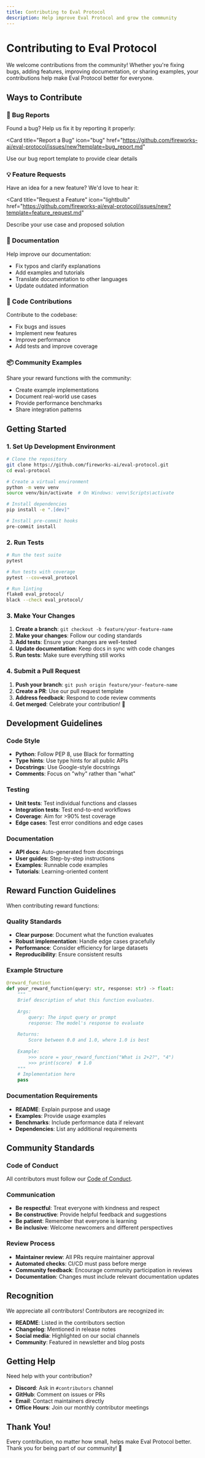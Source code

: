```yaml
---
title: Contributing to Eval Protocol
description: Help improve Eval Protocol and grow the community
---
```


# Contributing to Eval Protocol

We welcome contributions from the community! Whether you're fixing bugs, adding features, improving documentation, or sharing examples, your contributions help make Eval Protocol better for everyone.

## Ways to Contribute

### 🐛 Bug Reports
Found a bug? Help us fix it by reporting it properly:

<Card
  title="Report a Bug"
  icon="bug"
  href="https://github.com/fireworks-ai/eval-protocol/issues/new?template=bug_report.md"
>
  Use our bug report template to provide clear details
</Card>

### 💡 Feature Requests
Have an idea for a new feature? We'd love to hear it:

<Card
  title="Request a Feature"
  icon="lightbulb"
  href="https://github.com/fireworks-ai/eval-protocol/issues/new?template=feature_request.md"
>
  Describe your use case and proposed solution
</Card>

### 📝 Documentation
Help improve our documentation:
- Fix typos and clarify explanations
- Add examples and tutorials
- Translate documentation to other languages
- Update outdated information

### 🔧 Code Contributions
Contribute to the codebase:
- Fix bugs and issues
- Implement new features
- Improve performance
- Add tests and improve coverage

### 📦 Community Examples
Share your reward functions with the community:
- Create example implementations
- Document real-world use cases
- Provide performance benchmarks
- Share integration patterns

## Getting Started

### 1. Set Up Development Environment

```bash
# Clone the repository
git clone https://github.com/fireworks-ai/eval-protocol.git
cd eval-protocol

# Create a virtual environment
python -m venv venv
source venv/bin/activate  # On Windows: venv\Scripts\activate

# Install dependencies
pip install -e ".[dev]"

# Install pre-commit hooks
pre-commit install
```

### 2. Run Tests

```bash
# Run the test suite
pytest

# Run tests with coverage
pytest --cov=eval_protocol

# Run linting
flake8 eval_protocol/
black --check eval_protocol/
```

### 3. Make Your Changes

1. **Create a branch**: `git checkout -b feature/your-feature-name`
2. **Make your changes**: Follow our coding standards
3. **Add tests**: Ensure your changes are well-tested
4. **Update documentation**: Keep docs in sync with code changes
5. **Run tests**: Make sure everything still works

### 4. Submit a Pull Request

1. **Push your branch**: `git push origin feature/your-feature-name`
2. **Create a PR**: Use our pull request template
3. **Address feedback**: Respond to code review comments
4. **Get merged**: Celebrate your contribution! 🎉

## Development Guidelines

### Code Style
- **Python**: Follow PEP 8, use Black for formatting
- **Type hints**: Use type hints for all public APIs
- **Docstrings**: Use Google-style docstrings
- **Comments**: Focus on "why" rather than "what"

### Testing
- **Unit tests**: Test individual functions and classes
- **Integration tests**: Test end-to-end workflows
- **Coverage**: Aim for >90% test coverage
- **Edge cases**: Test error conditions and edge cases

### Documentation
- **API docs**: Auto-generated from docstrings
- **User guides**: Step-by-step instructions
- **Examples**: Runnable code examples
- **Tutorials**: Learning-oriented content

## Reward Function Guidelines

When contributing reward functions:

### Quality Standards
- **Clear purpose**: Document what the function evaluates
- **Robust implementation**: Handle edge cases gracefully
- **Performance**: Consider efficiency for large datasets
- **Reproducibility**: Ensure consistent results

### Example Structure
```python
@reward_function
def your_reward_function(query: str, response: str) -> float:
    """
    Brief description of what this function evaluates.
    
    Args:
        query: The input query or prompt
        response: The model's response to evaluate
        
    Returns:
        Score between 0.0 and 1.0, where 1.0 is best
        
    Example:
        >>> score = your_reward_function("What is 2+2?", "4")
        >>> print(score)  # 1.0
    """
    # Implementation here
    pass
```

### Documentation Requirements
- **README**: Explain purpose and usage
- **Examples**: Provide usage examples
- **Benchmarks**: Include performance data if relevant
- **Dependencies**: List any additional requirements

## Community Standards

### Code of Conduct
All contributors must follow our [Code of Conduct](https://github.com/fireworks-ai/eval-protocol/blob/main/CODE_OF_CONDUCT.md).

### Communication
- **Be respectful**: Treat everyone with kindness and respect
- **Be constructive**: Provide helpful feedback and suggestions
- **Be patient**: Remember that everyone is learning
- **Be inclusive**: Welcome newcomers and different perspectives

### Review Process
- **Maintainer review**: All PRs require maintainer approval
- **Automated checks**: CI/CD must pass before merge
- **Community feedback**: Encourage community participation in reviews
- **Documentation**: Changes must include relevant documentation updates

## Recognition

We appreciate all contributors! Contributors are recognized in:
- **README**: Listed in the contributors section
- **Changelog**: Mentioned in release notes
- **Social media**: Highlighted on our social channels
- **Community**: Featured in newsletter and blog posts

## Getting Help

Need help with your contribution?

- **Discord**: Ask in `#contributors` channel
- **GitHub**: Comment on issues or PRs
- **Email**: Contact maintainers directly
- **Office Hours**: Join our monthly contributor meetings

## Thank You!

Every contribution, no matter how small, helps make Eval Protocol better. Thank you for being part of our community! 🎉